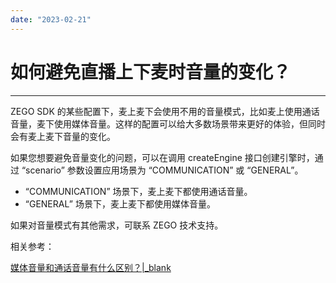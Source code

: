 ```yaml
---
date: "2023-02-21"
---
```

# 如何避免直播上下麦时音量的变化？

---

ZEGO SDK 的某些配置下，麦上麦下会使用不用的音量模式，比如麦上使用通话音量，麦下使用媒体音量。这样的配置可以给大多数场景带来更好的体验，但同时会有麦上麦下音量的变化。


如果您想要避免音量变化的问题，可以在调用 createEngine 接口创建引擎时，通过 “scenario” 参数设置应用场景为 “COMMUNICATION” 或 “GENERAL”。
- “COMMUNICATION” 场景下，麦上麦下都使用通话音量。
- “GENERAL” 场景下，麦上麦下都使用媒体音量。

如果对音量模式有其他需求，可联系 ZEGO 技术支持。


相关参考：

[媒体音量和通话音量有什么区别？\|_blank](https://doc-zh.zego.im/faq/system_volume)
